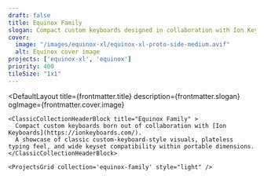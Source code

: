 ```yaml
---
draft: false
title: Equinox Family
slogan: Compact custom keyboards designed in collaboration with Ion Keyboards.
cover:
  image: "/images/equinox-xl/equinox-xl-proto-side-medium.avif"
  alt: Equinox cover image
projects: ['equinox-xl', 'equinox']
priority: 400
tileSize: "1x1"
---
```


<DefaultLayout 
  title={frontmatter.title} 
  description={frontmatter.slogan}
  ogImage={frontmatter.cover.image}
>

  <ClassicBlurredHeader src="/images/equinox/equinox-grey-side-medium.jpg" />

    <ClassicCollectionHeaderBlock title="Equinox Family" >
      Compact custom keyboards born out of collaboration with [Ion Keyboards](https://ionkeyboards.com/).  
      A showcase of classic custom-keyboard-style visuals, plateless typing feel, and wide keyset compatibility within portable dimensions.
    </ClassicCollectionHeaderBlock>

    <ProjectsGrid collection='equinox-family' style="light" />

</DefaultLayout>
